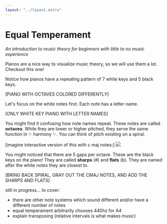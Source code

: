 ```yaml
---
layout: "../layout.astro"
---
```



# Equal Temperament

<Piano octaveWidth={1000}/>

_An introduction to music theory for beginners with little to no music experience_

Pianos are a nice way to visualize music theory, so we will use them a lot. Checkout this one!

Notice how pianos have a repeating pattern of 7 white keys and 5 black keys.

[PIANO WITH OCTAVES COLORED DIFFERENTLY]

Let's focus on the white notes first. Each note has a letter name.

[ONLY WHITE KEY PIANO WITH LETTER NAMES]

You might find it confusing how note names repeat. These notes are called **octaves**. While they are lower or higher pitched, they serve the same function in ✨ harmony ✨. You can think of pitch existing on a spiral.

[imagine interactive version of this with c maj notes:]
![](https://i.ytimg.com/vi/vS8PEM-ookc/maxresdefault.jpg)

You might noticed that there are 5 gaps per octave. These are the black keys on the piano! They are called **sharps** (#) and **flats** (b). They are named after the white notes they are closest to.

[BRING BACK SPIRAL, GRAY OUT THE CMAJ NOTES, AND ADD THE SHARPS AND FLATS]

still in progress... to cover:

- there are other note systems which sound different and/or have a different number of notes
- equal temperament arbitrarily chooses 440hz for A4
- explain transposing (relative intervals is what makes music)
